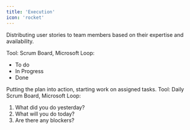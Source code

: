 ```yaml
---
title: 'Execution'
icon: 'rocket'
---
```

<Steps>
  <Step title="Assign Tasks and Responsibilities">
  Distributing user stories to team members based on their expertise and availability.
  
  Tool: Scrum Board, Microsoft Loop:
  - To do
  - In Progress
  - Done
  </Step>
  <Step title="Launch Project Tasks">
  Putting the plan into action, starting work on assigned tasks.
  </Step>
  <Step title="Monitor Progress and Performance">
  Tool: Daily Scrum Board, Microsoft Loop:

  1. What did you do yesterday?
  2. What will you do today?
  3. Are there any blockers?
  </Step>
</Steps>